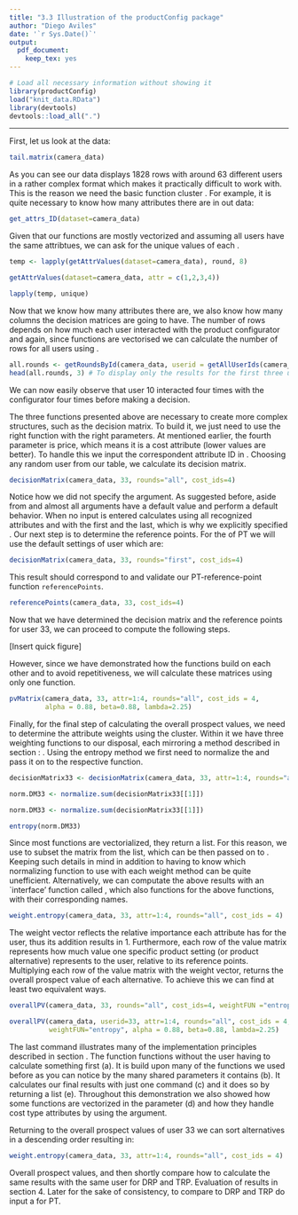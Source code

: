 ```yaml
---
title: "3.3 Illustration of the productConfig package"
author: "Diego Aviles"
date: '`r Sys.Date()`'
output:
  pdf_document:
    keep_tex: yes
---
```


```r
# Load all necessary information without showing it
library(productConfig)
load("knit_data.RData")
library(devtools)
devtools::load_all(".")

```
-----------------------------------------------------------------------------------------------------------------------------------------
First, let us look at the data:
```r
tail.matrix(camera_data)
```
As you can see our data displays 1828 rows with around 63 different users in a rather complex format which makes it practically difficult to work with. This is the reason we need the basic function cluster \texttt{GetFunctions}. For example, it is quite necessary to know how many attributes there are in out data:
```r
get_attrs_ID(dataset=camera_data)
```
Given that our functions are mostly vectorized and assuming all users have the same attribtues, we can ask for the unique values of each \texttt{attr}.
```r
temp <- lapply(getAttrValues(dataset=camera_data), round, 8)
````
```r
getAttrValues(dataset=camera_data, attr = c(1,2,3,4))
````
```r
lapply(temp, unique)
````
Now that we know how many attributes there are, we also know how many columns the decision matrices are going to have. The number of rows depends on how much each user interacted with the product configurator and again, since functions are vectorised we can calculate the number of rows for all users using \texttt{getRoundsById}.
```r
all.rounds <- getRoundsById(camera_data, userid = getAllUserIds(camera_data))
head(all.rounds, 3) # To display only the results for the first three users
````
We can now easily observe that user 10 interacted four times with the configurator four times before making a decision.

The three functions presented above are necessary to create more complex structures, such as the decision matrix. To build it, we just need to use the right function with the right parameters. At mentioned earlier, the fourth parameter \texttt{attr=4} is price, which means it is a cost attribute (lower values are better). To handle this we input the correspondent attribute ID in \texttt{cost\_ids}. Choosing any random user from our table, we calculate its decision matrix.
```r
decisionMatrix(camera_data, 33, rounds="all", cost_ids=4)
````
Notice how we did not specify the \texttt{attr} argument. As suggested before, aside from \texttt{dataset} and \texttt{userid} almost all arguments have a default value and perform a default behavior. When no input is entered \texttt{attr} calculates using all recognized attributes and \texttt{rounds} with the first and the last, which is why we explicitly specified \texttt{"all"}. Our next step is to determine the reference points. For the \texttt{refps} of PT we will use the default settings of user \texttt{33} which are:
```r
decisionMatrix(camera_data, 33, rounds="first", cost_ids=4)
````
This result should correspond to and validate our PT-reference-point function `referencePoints`.
```r
referencePoints(camera_data, 33, cost_ids=4)
````
Now that we have determined the decision matrix and the reference points for user 33, we can proceed to compute the following steps.

[Insert quick figure]

However, since we have demonstrated how the functions build on each other and to avoid repetitiveness, we will calculate these matrices using only one function. 

```r
pvMatrix(camera_data, 33, attr=1:4, rounds="all", cost_ids = 4,
         alpha = 0.88, beta=0.88, lambda=2.25)
````
Finally, for the final step of calculating the overall prospect values, we need to determine the attribute weights using the \texttt{WeightFunctions} cluster. Within it we have three weighting functions to our disposal, each mirroring a method described in section \ref{ch:Content1:sec:Section3}: \texttt{differenceToIdeal, entropy, highAndStandard}. Using the entropy method we first need to normalize the \emph{decision matrix} and pass it on to the respective function.
```r
decisionMatrix33 <- decisionMatrix(camera_data, 33, attr=1:4, rounds="all", cost_ids = 4)
````
```r
norm.DM33 <- normalize.sum(decisionMatrix33[[1]])
````
```r
norm.DM33 <- normalize.sum(decisionMatrix33[[1]])
````
```r
entropy(norm.DM33)
````
Since most functions are vectorialized, they return a list. For this reason, we use \texttt{[[1]]} to subset the matrix from the list, which can be then passed on to \texttt{normalize.sum}. Keeping such details in mind in addition to having to know which normalizing function to use with each weight method can be quite unefficient. Alternatively, we can computate the above results with an `interface' function called \texttt{weight.entropy}, which also functions for the above functions, with their corresponding names.
```r
weight.entropy(camera_data, 33, attr=1:4, rounds="all", cost_ids = 4)
````
The weight vector reflects the relative importance each attribute has for the user, thus its addition results in 1. Furthermore, each row of the value matrix represents how much value one specific product setting (or product alternative) represents to the user, relative to its reference points. Multiplying each row of the value matrix with the weight vector, returns the overall prospect value of each alternative. To achieve this we can find at least two equivalent ways.
```r
overallPV(camera_data, 33, rounds="all", cost_ids=4, weightFUN ="entropy")
````
```r
overallPV(camera_data, userid=33, attr=1:4, rounds="all", cost_ids = 4,
          weightFUN="entropy", alpha = 0.88, beta=0.88, lambda=2.25)
````
The last command illustrates many of the implementation principles described in section \ref{ch:Content2:sec:Section2}. The function \texttt{overallPV} functions without the user having to calculate something first (a). It is build upon many of the functions we used before as you can notice by the many shared parameters it contains (b). It calculates our final results with just one command (c) and it does so by returning a list (e). Throughout this demonstration we also showed how some functions are vectorized in the \texttt{userid} parameter (d) and how they handle cost type attributes by using the \texttt{cost\_ids} argument.

Returning to the overall prospect values of user 33 we can sort alternatives in a descending order resulting in: 
```r
weight.entropy(camera_data, 33, attr=1:4, rounds="all", cost_ids = 4)
````
Overall prospect values, and then shortly compare how to calculate the same results with the same user for DRP and TRP. Evaluation of results in section 4.
Later for the sake of consistency, to compare to DRP and TRP do input a \texttt{refps} for PT.
